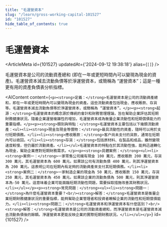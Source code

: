 ```yaml
---
title: "毛運營資本"
slug: "/learn/gross-working-capital-101527"
id: "101527"
hide_table_of_contents: true
---
```



# 毛運營資本

<ArticleMeta id={101527} updatedAt={'2024-09-12 19:38:18'} alias={`[]`} />
<div className='border-solid border-b border-t-0 my-4 border-[var(--ifm-color-gray-300)]' />

毛運營資本是公司的流動資產總和 (即在一年或更短時間內可以變現為現金的資產)。毛運營資本減去流動負債等於淨運營資本，或簡稱為 “運營資本”；這是一種更有用的資產負債表分析指標。

<AIContent content={`<p><strong>定義：</strong>毛運營資本是公司的流動資產總和，即在一年或更短時間內可以變現為現金的資產。這些流動資產包括現金、應收賬款、存貨等。毛運營資本減去流動負債等於淨運營資本，或簡稱為 “運營資本”。</p><p><strong>起源：</strong>毛運營資本的概念源於傳統的會計和財務管理理論，旨在幫助企業評估其短期財務健康狀況。隨着企業運營複雜性的增加，毛運營資本成為衡量企業流動性和短期償債能力的重要指標。</p><p><strong>類別與特點：</strong>毛運營資本主要包括以下幾類流動資產：<ul><li><strong>現金及現金等價物：</strong>最具流動性的資產，隨時可以用於支付短期債務。</li><li><strong>應收賬款：</strong>客户尚未支付的貨款，通常在短期內可以收回。</li><li><strong>存貨：</strong>包括原材料、在製品和成品，雖然變現速度較慢，但仍屬於流動資產。</li></ul>毛運營資本的特點在於其流動性強，能夠迅速轉化為現金，幫助企業應對短期財務需求。</p><p><strong>具體案例：</strong><ul><li><strong>案例一：</strong>一家零售公司擁有現金 100 萬元，應收賬款 200 萬元，存貨 300 萬元，其毛運營資本為 600 萬元。如果該公司有流動負債 400 萬元，則其淨運營資本為 200 萬元。這表明公司在短期內有足夠的流動資產來支付其短期債務。</li><li><strong>案例二：</strong>一家制造企業的現金為 50 萬元，應收賬款 150 萬元，存貨 250 萬元，其毛運營資本為 450 萬元。如果該企業的流動負債為 500 萬元，則其淨運營資本為-50 萬元。這意味着企業可能面臨短期流動性問題，需要採取措施改善其財務狀況。</li></ul></p><p><strong>常見問題：</strong><ul><li><strong>問題一：</strong>為什麼毛運營資本重要？<br/><strong>解答：</strong>毛運營資本是衡量企業短期財務健康狀況的重要指標，能夠幫助企業管理者和投資者瞭解企業的流動性和短期償債能力。</li><li><strong>問題二：</strong>毛運營資本和淨運營資本有什麼區別？<br/><strong>解答：</strong>毛運營資本是公司的流動資產總和，而淨運營資本是毛運營資本減去流動負債後的餘額。淨運營資本更能反映企業的實際短期財務狀況。</li></ul></p>`} id={101527} />
